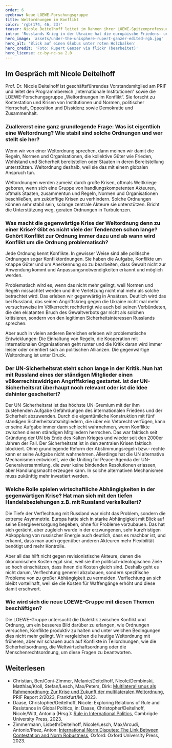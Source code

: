 ```yaml
---
order: 6
eyebrow: Neue LOEWE-Forschungsgruppe
title: Weltordnungen im Konflikt
color: 'rgb(174, 46, 23)'
teaser: Nicole Deitelhoff leitet im Rahmen ihrer LOEWE-Spitzenprofessur eine neue Forschungsgruppe zu Weltordnungskonflikten. Im Interview erzählt sie, was diese Konflikte ausmacht und ab wann sie zum Problem werden.
intro: 'Russlands Krieg in der Ukraine hat die europäische Friedens- und Sicherheitsarchitektur in Trümmer gelegt. Internationale Institutionen und Normen haben an Bindungskraft verloren. Gleichzeitig beobachten wir globale Machtverschiebungen und neue Konfliktlinien. Die Weltordnung der letzten Jahrzehnte scheint überholt zu sein, die Spielregen des globalen Regierens werden neu ausgefochten. Die im Rahmen einer LOEWE-Spitzen-Professur für Nicole Deitelhoff gegründete Forschungsgruppe „Weltordnungen im Konflikt“ wird sich mit diesen und weiteren Fragen in den nächsten Jahren beschäftigen.'
hero_image: 'assets/under-the-unisphere-rupert-ganzer-edited-rgb.jpg'
hero_alt: 'Blick auf einen Globus unter roten Holzbalken'
hero_credit: 'Foto: Rupert Ganzer via flickr (bearbeitet)'
hero_license: cc-by-nc-sa 2.0
---
```


## Im Gespräch mit Nicole Deitelhoff

<Person name="Nicole Deitelhoff" image="assets/Nicole_rot_rgb.jpg" image_alt="stilisiertes Foto einer Frau">

Prof. Dr. Nicole Deitelhoff ist geschäftsführendes Vorstandsmitglied am PRIF und leitet den Programmbereich „Internationale Institutionen“ sowie die LOEWE-Forschungsgruppe „Weltordnungen im Konflikt“. Sie forscht zu Kontestation und Krisen von Institutionen und Normen, politischer Herrschaft, Opposition und Dissidenz sowie Demokratie und Zusammenhalt.

</Person>

### Zuallererst eine ganz grundlegende Frage: Was ist eigentlich eine Weltordnung? Wie stabil sind solche Ordnungen und wer stellt sie her?

Wenn wir von einer Weltordnung sprechen, dann meinen wir damit die Regeln, Normen und Organisationen, die kollektive Güter wie Frieden, Wohlstand und Sicherheit bereitstellen oder Staaten in deren Bereitstellung unterstützen. Weltordnung deshalb, weil sie das mit einem globalen Anspruch tun.

Weltordnungen werden zumeist durch große Krisen, oftmals Weltkriege geboren, wenn sich eine Gruppe von handlungskompetenten Akteuren, oftmals Staaten, zusammentun und Regeln, Normen und Organisationen beschließen, um zukünftige Krisen zu verhindern. Solche Ordnungen können sehr stabil sein, solange zentrale Akteure sie unterstützen. Bricht die Unterstützung weg, geraten Ordnungen in Turbulenzen.

### Was macht die gegenwärtige Krise der Weltordnung denn zu einer Krise? Gibt es nicht viele der Tendenzen schon lange? Gehört Konflikt zur Ordnung immer dazu und ab wann wird Konflikt um die Ordnung problematisch? 

Jede Ordnung kennt Konflikte. In gewisser Weise sind alle politische Ordnungen sogar Konfliktordnungen. Sie haben die Aufgabe, Konflikte um knappe Güter und um Anerkennung so zu bearbeiten, dass Gewalt nicht zur Anwendung kommt und Anpassungsnotwendigkeiten erkannt und möglich werden.

Problematisch wird es, wenn das nicht mehr gelingt, weil Normen und Regeln missachtet werden und ihre Verletzung nicht mal mehr als solche betrachtet wird. Das erleben wir gegenwärtig in Ansätzen. Deutlich wird das bei Russland, das seinen Angriffskrieg gegen die Ukraine nicht mal mehr versuchsweise im Völkerrecht rechtfertigt wie auch bei seinen Verbündeten, die den eklatanten Bruch des Gewaltverbots gar nicht als solchen kritisieren, sondern von den legitimen Sicherheitsinteressen Russlands sprechen.

Aber auch in vielen anderen Bereichen erleben wir problematische Entwicklungen: Die Einhaltung von Regeln, die Kooperation mit internationalen Organisationen geht runter und die Kritik daran wird immer leiser oder orientiert sich an politischen Allianzen. Die gegenwärtige Weltordnung ist unter Druck.

### Der UN-Sicherheitsrat steht schon lange in der Kritik. Nun hat mit Russland eines der ständigen Mitglieder einen völkerrechtswidrigen Angriffskrieg gestartet. Ist der UN-Sicherheitsrat überhaupt noch relevant oder ist die Idee dahinter gescheitert?

Der UN-Sicherheitsrat ist das höchste UN-Gremium mit der ihm zustehenden Aufgabe Gefährdungen des internationalen Friedens und der Sicherheit abzuwenden. Durch die eigentümliche Konstruktion mit fünf ständigen Sicherheitsratsmitgliedern, die über ein Vetorecht verfügen, kann er seine Aufgabe immer dann schlecht wahrnehmen, wenn Konflikte zwischen diesen ständigen Mitgliedern herrschen. Das war faktisch seit Gründung der UN bis Ende des Kalten Krieges und wieder seit den 2000er Jahren der Fall. Der Sicherheitsrat ist in den zentralen Krisen faktisch blockiert. Ohne grundlegende Reform der Abstimmungsregeln bzw.- rechte kann er seine Aufgabe nicht wahrnehmen. Allerdings hat die UN alternative Mechanismen entwickelt, wie die Uniting for Peace-Agenda der UN-Generalversammlung, die zwar keine bindenden Resolutionen erlassen, aber Handlungsmacht erzeugen kann. In solche alternativen Mechanismen muss zukünftig mehr investiert werden.

### Welche Rolle spielen wirtschaftliche Abhängigkeiten in der gegenwärtigen Krise? Hat man sich mit den tiefen Handelsbeziehungen z.B. mit Russland verkalkuliert? 

Die Tiefe der Verflechtung mit Russland war nicht das Problem, sondern die extreme Asymmetrie. Europa hatte sich in starke Abhängigkeit mit Blick auf seine Energieversorgung begeben, ohne für Probleme vorzubauen. Das hat sich gerächt, aber zugleich wurde in der erzwungenen, sehr kurzfristigen Abkopplung von russischer Energie auch deutlich, dass es machbar ist, und erkannt, dass man auch gegenüber anderen Akteuren mehr Flexibilität benötigt und mehr Kontrolle. 

Aber all das hilft nicht gegen revisionistische Akteure, denen die ökonomischen Kosten egal sind, weil sie ihre politisch-ideologischen Ziele so hoch einschätzen, dass ihnen die Kosten gleich sind. Deshalb geht es nicht darum, Verflechtung generell abzubauen, sondern spezifische Probleme von zu großer Abhängigkeit zu vermeiden. Verflechtung an sich bleibt vorteilhaft, weil sie die Kosten für Waffengänge erhöht und diese damit erschwert.

### Wie wird sich die neue LOEWE-Gruppe mit diesen Themen beschäftigen? 

Die LOEWE-Gruppe untersucht die Dialektik zwischen Konflikt und Ordnung, um ein besseres Bild darüber zu erlangen, wie Ordnungen versuchen, Konflikte produktiv zu halten und unter welchen Bedingungen dies nicht mehr gelingt. Wir vergleichen die heutige Weltordnung mit früheren, aber wir schauen auch auf Konflikte in Teilordnungen, wie die Sicherheitsordnung, die Weltwirtschaftsordnung oder die Menschenrechtsordnung, um diese Fragen zu beantworten.

<Notes>

## Weiterlesen

- Christian, Ben/Coni-Zimmer, Melanie/Deitelhoff, Nicole/Dembinski, Matthias/Kroll, Stefan/Lesch, Max/Peters, Dirk: [Multilateralismus als Rahmenordnung: Zur Krise und Zukunft der multilateralen Weltordnung](https://www.prif.org/publikationen/publikationssuche/publikation/multilateralismus-als-rahmenordnung-zur-krise-und-zukunft-der-multilateralen-weltordnung), PRIF Report 2/2023, Frankfurt/M, 2023.
- Daase, Christopher/Deitelhoff, Nicole: Exploring Relations of Rule and Resistance in Global Politics, in: Daase, Christopher/Deitelhoff, Nicole/Witt, Antonia (Hrsg.): [Rule in International Politics](https://www.cambridge.org/core/books/rule-in-international-politics/979F0963B21B3F3D9FCA00589CE41563), Cambrigde University Press, 2023.
- Zimmermann, Lisbeth/Deitelhoff, Nicole/Lesch, Max/Arcudi, Antonio/Peez, Anton: [International Norm Disputes: The Link Between Contestation and Norm Robustness](https://global.oup.com/academic/product/international-norm-disputes-9780198873235?cc=de&lang=en&), Oxford: Oxford University Press, 2023.

</Notes>